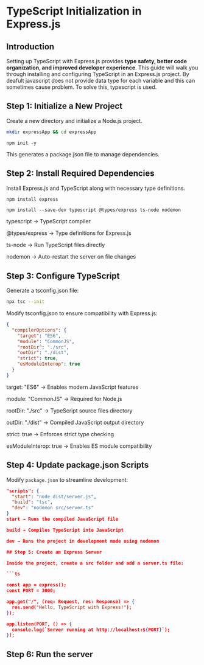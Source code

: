 # TypeScript Initialization in Express.js

## Introduction

Setting up TypeScript with Express.js provides **type safety, better code organization, and improved developer experience**. This guide will walk you through installing and configuring TypeScript in an Express.js project.
By deafult javascript does not provide data type for each variable and this can sometimes cause problem. To solve this, typescript is used.

## Step 1: Initialize a New Project

Create a new directory and initialize a Node.js project.

```sh
mkdir expressApp && cd expressApp
```

```
npm init -y
```

This generates a package.json file to manage dependencies.

## Step 2: Install Required Dependencies

Install Express.js and TypeScript along with necessary type definitions.

```sh
npm install express
```

```
npm install --save-dev typescript @types/express ts-node nodemon
```

typescript → TypeScript compiler

@types/express → Type definitions for Express.js

ts-node → Run TypeScript files directly

nodemon → Auto-restart the server on file changes

## Step 3: Configure TypeScript

Generate a tsconfig.json file:

```sh
npx tsc --init
```

Modify tsconfig.json to ensure compatibility with Express.js:

```json
{
  "compilerOptions": {
    "target": "ES6",
    "module": "CommonJS",
    "rootDir": "./src",
    "outDir": "./dist",
    "strict": true,
    "esModuleInterop": true
  }
}
```

target: "ES6" → Enables modern JavaScript features

module: "CommonJS" → Required for Node.js

rootDir: "./src" → TypeScript source files directory

outDir: "./dist" → Compiled JavaScript output directory

strict: true → Enforces strict type checking

esModuleInterop: true → Enables ES module compatibility

## Step 4: Update package.json Scripts

Modify `package.json` to streamline development:

````json
"scripts": {
  "start": "node dist/server.js",
  "build": "tsc",
  "dev": "nodemon src/server.ts"
}
start → Runs the compiled JavaScript file

build → Compiles TypeScript into JavaScript

dev → Runs the project in development mode using nodemon

## Step 5: Create an Express Server

Inside the project, create a src folder and add a server.ts file:

```ts

const app = express();
const PORT = 3000;

app.get("/", (req: Request, res: Response) => {
  res.send("Hello, TypeScript with Express!");
});

app.listen(PORT, () => {
  console.log(`Server running at http://localhost:${PORT}`);
});
````

## Step 6: Run the server
